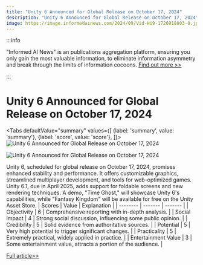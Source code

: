 ```yaml
---
title: "Unity 6 Announced for Global Release on October 17, 2024"
description: "Unity 6 Announced for Global Release on October 17, 2024"
image: https://image.informedainews.com/2024/09/Vid-HU9-1726918803-0.jpg
---
```



:::info

"Informed AI News" is an publications aggregation platform, ensuring you only gain the most valuable information, to eliminate information asymmetry and break through the limits of information cocoons.  [Find out more >>](/)

:::

# Unity 6 Announced for Global Release on October 17, 2024


<Tabs
	defaultValue="summary"
	values={[
	{label: 'summary', value: 'summary'},
	{label: 'score', value: 'score'},
]}>
<TabItem value="summary">
<img
  src="https://image.informedainews.com/2024/09/Vid-HU9-1726918803-0.jpg"
  alt="Unity 6 Announced for Global Release on October 17, 2024"
/>

<img
  src="https://image.informedainews.com/2024/09/Vid-PI7-1726918803-1.jpg"
  alt="Unity 6 Announced for Global Release on October 17, 2024"
/>



Unity 6, scheduled for global release on October 17, 2024, promises enhanced stability and performance. It offers customizable graphics, streamlined multiplayer development, and tools for web-optimized games. Unity 6.1, due in April 2025, adds support for foldable screens and new rendering techniques. A demo, "Time Ghost," will showcase Unity 6's capabilities, while "Fantasy Kingdom" will be available for free on the Unity Asset Store.
</TabItem>
<TabItem value="score">
	| Scores     | Value   | Explanation |
	| -------- | ------- | ------- |
	| Objectivity  | 6    | Comprehensive reporting with in-depth analysis.    |
	| Social Impact | 4     | Strong social discussion, influencing some public opinion.    |
	| Credibility    | 5    | Solid evidence from authoritative sources.    |
	| Potential    | 5    | Very high potential to trigger significant changes.    |
	| Practicality    | 5    | Extremely practical, widely applied in practice.    |
	| Entertainment Value    | 3    | Some entertainment value, attracts a portion of the audience.    |
</TabItem>
</Tabs>

[Full article>>](https://www.cnbeta.com.tw/articles/game/1446430.htm)
